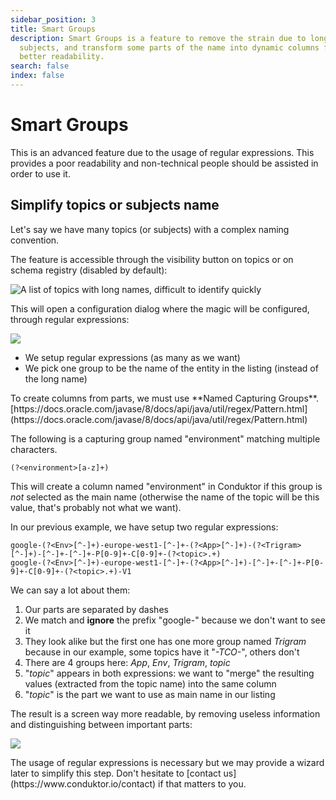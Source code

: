 ```yaml
---
sidebar_position: 3
title: Smart Groups
description: Smart Groups is a feature to remove the strain due to long names of topics or
  subjects, and transform some parts of the name into dynamic columns for a
  better readability.
search: false
index: false
---
```


# Smart Groups

<Warning>
This is an advanced feature due to the usage of regular expressions. This provides a poor
readability and non-technical people should be assisted in order to use it.
</Warning>

## Simplify topics or subjects name

Let's say we have many topics \(or subjects\) with a complex naming convention.

The feature is accessible through the visibility button on topics or on schema registry \(disabled by default\):

![A list of topics with long names, difficult to identify quickly](../../assets/screenshot-2020-05-01-at-01.14.32.png)

This will open a configuration dialog where the magic will be configured, through regular expressions:

![](../../assets/screenshot-2020-05-01-at-01.18.56.png)

- We setup regular expressions \(as many as we want\)
- We pick one group to be the name of the entity in the listing \(instead of the long name\)

<Info>
To create columns from parts, we must use **Named Capturing Groups**.
[https://docs.oracle.com/javase/8/docs/api/java/util/regex/Pattern.html](https://docs.oracle.com/javase/8/docs/api/java/util/regex/Pattern.html)
</Info>

The following is a capturing group named "environment" matching multiple characters.

```text
(?<environment>[a-z]+)
```

This will create a column named "environment" in Conduktor if this group is _not_ selected as the main name \(otherwise the name of the topic will be this value, that's probably not what we want\).

In our previous example, we have setup two regular expressions:

```text
google-(?<Env>[^-]+)-europe-west1-[^-]+-(?<App>[^-]+)-(?<Trigram>[^-]+)-[^-]+-[^-]+-P[0-9]+-C[0-9]+-(?<topic>.+)
google-(?<Env>[^-]+)-europe-west1-[^-]+-(?<App>[^-]+)-[^-]+-[^-]+-P[0-9]+-C[0-9]+-(?<topic>.+)-V1
```

We can say a lot about them:

1. Our parts are separated by dashes
2. We match and **ignore** the prefix "google-" because we don't want to see it
3. They look alike but the first one has one more group named _Trigram_ because in our example, some topics have it "_-TCO-_", others don't
4. There are 4 groups here: _App_, _Env_, _Trigram_, _topic_
5. "_topic_" appears in both expressions: we want to "merge" the resulting values \(extracted from the topic name\) into the same column
6. "_topic_" is the part we want to use as main name in our listing

The result is a screen way more readable, by removing useless information and distinguishing between important parts:

![](../../assets/screenshot-2020-05-01-at-01.43.05.png)

<Info>
The usage of regular expressions is necessary but we may provide a wizard later to simplify this
step. Don't hesitate to [contact us](https://www.conduktor.io/contact) if that matters to you.
</Info>
